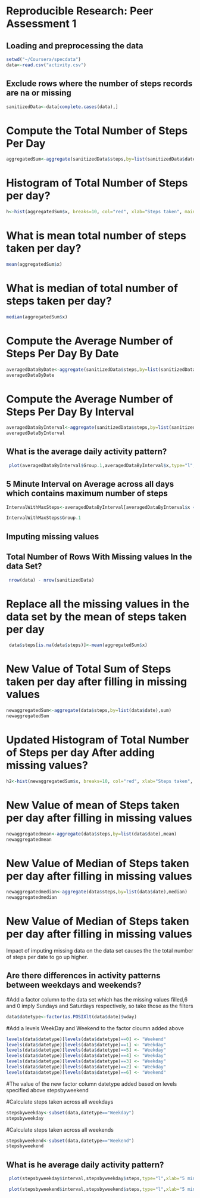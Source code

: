 # Reproducible Research: Peer Assessment 1


## Loading and preprocessing the data
```r
setwd("~/Coursera/specdata")
data<-read.csv("activity.csv")
```

## Exclude rows where the number of steps records are na or missing
```r
sanitizedData<-data[complete.cases(data),]
```

# Compute the Total Number of Steps Per Day
```r
aggregatedSum<-aggregate(sanitizedData$steps,by=list(sanitizedData$date),sum)
```

# Histogram of  Total Number of Steps per day?
```r
h<-hist(aggregatedSum$x, breaks=10, col="red", xlab="Steps taken", main="Total Number of Steps Taken Per day")

```

# What is mean total number of steps taken per day?
```r
mean(aggregatedSum$x)
```
# What is median of total number of steps taken per day?
```r
median(aggregatedSum$x)
```
# Compute the Average Number of Steps Per Day By Date
```r
averagedDataByDate<-aggregate(sanitizedData$steps,by=list(sanitizedData$date),mean)
averagedDataByDate
```

# Compute the Average Number of Steps Per Day By Interval
```r
averagedDataByInterval<-aggregate(sanitizedData$steps,by=list(sanitizedData$interval),mean)
averagedDataByInterval
```



## What is the average daily activity pattern?
```r
 plot(averagedDataByInterval$Group.1,averagedDataByInterval$x,type="l",xlab="5 Intervals",ylab="Average Number of Steps taken")

```

## 5 Minute Interval on Average across all days which contains maximum number of steps
```r
IntervalWithMaxSteps<-averagedDataByInterval[averagedDataByInterval$x == max(averagedDataByInterval$x), ]

IntervalWithMaxSteps$Group.1
```


## Imputing missing values

## Total Number of Rows With Missing values In the data Set?
```r
 nrow(data) - nrow(sanitizedData)

```

# Replace all the missing values in the data set by the mean of steps taken per day
```r
 data$steps[is.na(data$steps)]<-mean(aggregatedSum$x)

```


# New Value of  Total Sum of Steps taken per day after filling in missing values 
```r

newaggregatedSum<-aggregate(data$steps,by=list(data$date),sum)
newaggregatedSum

```

# Updated Histogram of  Total Number of Steps per day After adding missing values?
```r
h2<-hist(newaggregatedSum$x, breaks=10, col="red", xlab="Steps taken", main="Total Number of Steps Taken Per day")

```

# New Value of mean of Steps taken per day after filling in missing values 
```r

newaggregatedmean<-aggregate(data$steps,by=list(data$date),mean)
newaggregatedmean

```

# New Value of Median of  Steps taken per day after filling in missing values 
```r

newaggregatedmedian<-aggregate(data$steps,by=list(data$date),median)
newaggregatedmedian

```
# New Value of Median of  Steps taken per day after filling in missing values 
Impact of imputing missing data on the data set causes the the total number of steps per date to go up higher.





## Are there differences in activity patterns between weekdays and weekends?

#Add a factor column to the data set which has the missing values filled,6 and 0 imply Sundays and Saturdays respectively, so take those as the filters
```r

data$datetype<-factor(as.POSIXlt(data$date)$wday)

```
#Add a levels WeekDay and Weekend to the factor cloumn added above
```r

levels(data$datetype)[levels(data$datetype)==0] <- "Weekend"
levels(data$datetype)[levels(data$datetype)==1] <- "Weekday"
levels(data$datetype)[levels(data$datetype)==5] <- "Weekday"
levels(data$datetype)[levels(data$datetype)==4] <- "Weekday"
levels(data$datetype)[levels(data$datetype)==3] <- "Weekday"
levels(data$datetype)[levels(data$datetype)==2] <- "Weekday"
levels(data$datetype)[levels(data$datetype)==6] <- "Weekend"
```

#The value of the new factor column datetype added based on levels specified above
stepsbyweekend

#Calculate steps taken across all weekdays
```r
stepsbyweekday<-subset(data,datetype=="Weekday")
stepsbyweekday
```

#Calculate steps taken across all weekends
```r
stepsbyweekend<-subset(data,datetype=="Weekend")
stepsbyweekend
```

## What is he average daily activity pattern?
```r


 plot(stepsbyweekday$interval,stepsbyweekday$steps,type="l",xlab="5 min Intervals",ylab="Avg Number of Steps taken By weekday")

 plot(stepsbyweekend$interval,stepsbyweekend$steps,type="l",xlab="5 min Intervals",ylab="Avg Number of Steps taken By weekend")

```


